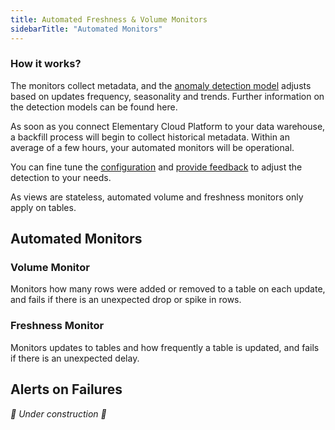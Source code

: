 ```yaml
---
title: Automated Freshness & Volume Monitors
sidebarTitle: "Automated Monitors"
---
```


<Snippet file="cloud/cloud-feature-tag.mdx" />

<Snippet file="cloud/features/anomaly-detection/automated-monitors-intro.mdx" />

### How it works?

The monitors collect metadata, and the [anomaly detection model](cloud/features/anomaly-detection/monitors-overview#how-monitors-work?) adjusts based on updates frequency, seasonality and trends.
Further information on the detection models can be found here. 

As soon as you connect Elementary Cloud Platform to your data warehouse, a backfill process will begin to collect historical metadata. 
Within an average of a few hours, your automated monitors will be operational.

You can fine tune the [configuration](cloud/features/anomaly-detection/monitors-configuration) and [provide feedback](cloud/features/anomaly-detection/monitors-feedback) to adjust the detection to your needs. 

<Info>As views are stateless, automated volume and freshness monitors only apply on tables.</Info>

## Automated Monitors

### Volume Monitor

Monitors how many rows were added or removed to a table on each update,
and fails if there is an unexpected drop or spike in rows.

### Freshness Monitor

Monitors updates to tables and how frequently a table is updated,
and fails if there is an unexpected delay.

## Alerts on Failures

_🚧 Under construction 🚧_